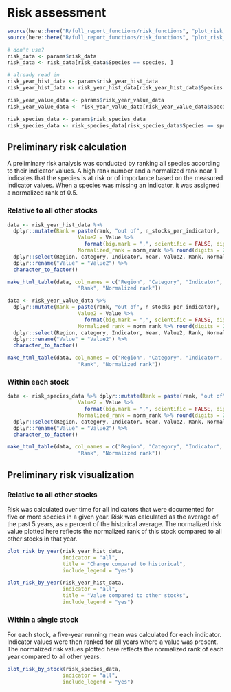 # Risk assessment

```r
source(here::here("R/full_report_functions/risk_functions", "plot_risk_within_species.R"))
source(here::here("R/full_report_functions/risk_functions", "plot_risk_by_year.R"))
```

```r
# don't use?
risk_data <- params$risk_data
risk_data <- risk_data[risk_data$Species == species, ]

# already read in
risk_year_hist_data <- params$risk_year_hist_data
risk_year_hist_data <- risk_year_hist_data[risk_year_hist_data$Species == species, ]

risk_year_value_data <- params$risk_year_value_data
risk_year_value_data <- risk_year_value_data[risk_year_value_data$Species == species, ]

risk_species_data <- params$risk_species_data
risk_species_data <- risk_species_data[risk_species_data$Species == species, ]
```

## Preliminary risk calculation

A preliminary risk analysis was conducted by ranking all species according to their indicator values. A high rank number and a normalized rank near 1 indicates that the species is at risk or of importance based on the measured indicator values. When a species was missing an indicator, it was assigned a normalized rank of 0.5.

### Relative to all other stocks
```r
data <- risk_year_hist_data %>% 
  dplyr::mutate(Rank = paste(rank, "out of", n_stocks_per_indicator),
                       Value2 = Value %>% 
                         format(big.mark = ",", scientific = FALSE, digits = 2),
                       Normalized_rank = norm_rank %>% round(digits = 2)) %>%
  dplyr::select(Region, category, Indicator, Year, Value2, Rank, Normalized_rank) %>%
  dplyr::rename("Value" = "Value2") %>%
  character_to_factor()

make_html_table(data, col_names = c("Region", "Category", "Indicator", "Year", "Value (% of historical)",
                       "Rank", "Normalized rank"))

data <- risk_year_value_data %>% 
  dplyr::mutate(Rank = paste(rank, "out of", n_stocks_per_indicator),
                       Value2 = Value %>% 
                         format(big.mark = ",", scientific = FALSE, digits = 2),
                       Normalized_rank = norm_rank %>% round(digits = 2)) %>%
  dplyr::select(Region, category, Indicator, Year, Value2, Rank, Normalized_rank) %>%
  dplyr::rename("Value" = "Value2") %>%
  character_to_factor()

make_html_table(data, col_names = c("Region", "Category", "Indicator", "Year", "Value (magnitude)",
                       "Rank", "Normalized rank"))
```

### Within each stock
```r
data <- risk_species_data %>% dplyr::mutate(Rank = paste(rank, "out of", n_years_per_indicator),
                       Value2 = Value %>% 
                         format(big.mark = ",", scientific = FALSE, digits = 2),
                       Normalized_rank = norm_rank %>% round(digits = 2)) %>%
  dplyr::select(Region, category, Indicator, Year, Value2, Rank, Normalized_rank) %>%
  dplyr::rename("Value" = "Value2") %>%
  character_to_factor()

make_html_table(data, col_names = c("Region", "Category", "Indicator", "Year", "Value",
                       "Rank", "Normalized rank"))
```

## Preliminary risk visualization

### Relative to all other stocks

Risk was calculated over time for all indicators that were documented for five or more species in a given year. Risk was calculated as the average of the past 5 years, as a percent of the historical average. The normalized risk value plotted here reflects the normalized rank of this stock compared to all other stocks in that year.

```r
plot_risk_by_year(risk_year_hist_data,
                  indicator = "all",
                  title = "Change compared to historical",
                  include_legend = "yes")

plot_risk_by_year(risk_year_hist_data,
                  indicator = "all",
                  title = "Value compared to other stocks",
                  include_legend = "yes")
```

### Within a single stock

For each stock, a five-year running mean was calculated for each indicator. Indicator values were then ranked for all years where a value was present. The normalized risk values plotted here reflects the normalized rank of each year compared to all other years.

```r
plot_risk_by_stock(risk_species_data,
                  indicator = "all",
                  include_legend = "yes")
```